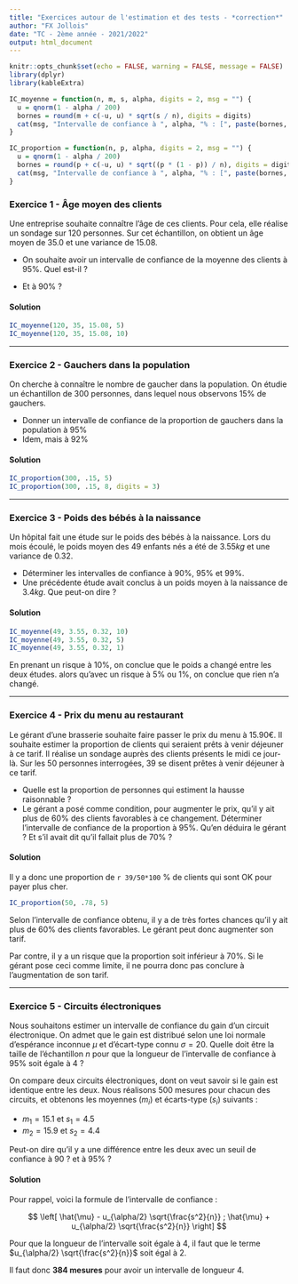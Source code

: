 ```yaml
---
title: "Exercices autour de l'estimation et des tests - *correction*"
author: "FX Jollois"
date: "TC - 2ème année - 2021/2022"
output: html_document
---
```


```r
knitr::opts_chunk$set(echo = FALSE, warning = FALSE, message = FALSE)
library(dplyr)
library(kableExtra)

IC_moyenne = function(n, m, s, alpha, digits = 2, msg = "") {
  u = qnorm(1 - alpha / 200)
  bornes = round(m + c(-u, u) * sqrt(s / n), digits = digits)
  cat(msg, "Intervalle de confiance à ", alpha, "% : [", paste(bornes, collapse = "; "), "]\n", sep = "")
}

IC_proportion = function(n, p, alpha, digits = 2, msg = "") {
  u = qnorm(1 - alpha / 200)
  bornes = round(p + c(-u, u) * sqrt((p * (1 - p)) / n), digits = digits)
  cat(msg, "Intervalle de confiance à ", alpha, "% : [", paste(bornes, collapse = "; "), "]\n", sep = "")
}
```

### Exercice 1 - Âge moyen des clients

Une entreprise souhaite connaître l'âge de ces clients. Pour cela, elle réalise un sondage sur $120$ personnes. Sur cet échantillon, on obtient un âge moyen de $35.0$ et une variance de $15.08$.

- On souhaite avoir un intervalle de confiance de la moyenne des clients à $95\%$. Quel est-il ?

- Et à $90\%$ ?

#### Solution

```r
IC_moyenne(120, 35, 15.08, 5)
IC_moyenne(120, 35, 15.08, 10)
```

<hr>

### Exercice 2 - Gauchers dans la population

On cherche à connaître le nombre de gaucher dans la population. On étudie un échantillon de $300$ personnes, dans lequel nous observons $15\%$ de gauchers.

- Donner un intervalle de confiance de la proportion de gauchers dans la population à $95\%$
- Idem, mais à $92\%$

#### Solution

```r
IC_proportion(300, .15, 5)
IC_proportion(300, .15, 8, digits = 3)
```

<hr>

### Exercice 3 - Poids des bébés à la naissance

Un hôpital fait une étude sur le poids des bébés à la naissance. Lors du mois écoulé, le poids moyen des $49$ enfants nés a été de $3.55 kg$ et une variance de $0.32$.

- Déterminer les intervalles de confiance à $90\%$, $95\%$ et $99\%$.
- Une précédente étude avait conclus à un poids moyen à la naissance de $3.4 kg$. Que peut-on dire ?

#### Solution

```r
IC_moyenne(49, 3.55, 0.32, 10)
IC_moyenne(49, 3.55, 0.32, 5)
IC_moyenne(49, 3.55, 0.32, 1)
```

En prenant un risque à 10%, on conclue que le poids a changé entre les deux études. alors qu'avec un risque à 5% ou 1%, on conclue que rien n'a changé.

<hr>

### Exercice 4 - Prix du menu au restaurant

Le gérant d'une brasserie souhaite faire passer le prix du menu à $15.90€$. Il souhaite estimer la proportion de clients qui seraient prêts à venir déjeuner à ce tarif. Il réalise un sondage auprès des clients présents le midi ce jour-là. Sur les $50$ personnes interrogées, $39$ se disent prêtes à venir déjeuner à ce tarif.

- Quelle est la proportion de personnes qui estiment la hausse raisonnable ?
- Le gérant a posé comme condition, pour augmenter le prix, qu'il y ait plus de $60\%$ des clients favorables à ce changement. Déterminer l'intervalle de confiance de la proportion à $95\%$. Qu'en déduira le gérant ? Et s'il avait dit qu'il fallait plus de $70\%$ ?

#### Solution

Il y a donc une proportion de `r 39/50*100` % de clients qui sont OK pour payer plus cher.

```r
IC_proportion(50, .78, 5)
```

Selon l'intervalle de confiance obtenu, il y a de très fortes chances qu'il y ait plus de $60\%$ des clients favorables. Le gérant peut donc augmenter son tarif.

Par contre, il y a un risque que la proportion soit inférieur à $70\%$. Si le gérant pose ceci comme limite, il ne pourra donc pas conclure à l'augmentation de son tarif.


<hr>

### Exercice 5 - Circuits électroniques

Nous souhaitons estimer un intervalle de confiance du gain d'un circuit électronique. On admet que le gain est distribué selon une loi normale d'espérance inconnue $\mu$ et d'écart-type connu $\sigma=20$. Quelle doit être la taille de l'échantillon $n$ pour que la longueur de l'intervalle de confiance à $95\%$  soit égale à 4 ?

On compare deux circuits électroniques, dont on veut savoir si le gain est identique entre les deux. Nous réalisons 500 mesures pour chacun des circuits, et obtenons les moyennes ($m_i$) et écarts-type ($s_i$) suivants :

- $m_1 = 15.1$ et $s_1 = 4.5$
- $m_2 = 15.9$ et $s_2 = 4.4$

Peut-on dire qu'il y a une différence entre les deux avec un seuil de confiance à $90%$ ? et à $95\%$ ?

#### Solution

Pour rappel, voici la formule de l'intervalle de confiance :

$$
  \left[
    \hat{\mu} - u_{\alpha/2} \sqrt{\frac{s^2}{n}} ;
    \hat{\mu} + u_{\alpha/2} \sqrt{\frac{s^2}{n}}
  \right]
$$

Pour que la longueur de l'intervalle soit égale à 4, il faut que le terme $u_{\alpha/2} \sqrt{\frac{s^2}{n}}$ soit égal à 2.

\begin{align*} 
u_{\alpha/2} \sqrt{\frac{s^2}{n}} &= 2 \\
\sqrt{\frac{s^2}{n}} &= \frac{2}{u_{\alpha/2}} \\
\frac{s^2}{n} &= \left( \frac{2}{u_{\alpha/2}} \right )^2 \\
\frac{s^2}{n} &= \frac{4}{(u_{\alpha/2})^2}\\
\frac{n}{s^2} &= \frac{(u_{\alpha/2})^2}{4}\\
n &= \frac{s^2 (u_{\alpha/2})^2}{4}\\
n &= \frac{20^2 * 1.96^2}{4}\\
n &= \sim 384
\end{align*}

Il faut donc **384 mesures** pour avoir un intervalle de longueur 4.

